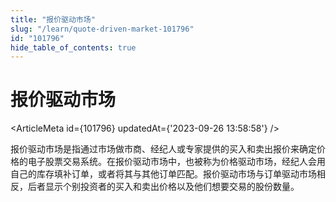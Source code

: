 ```yaml
---
title: "报价驱动市场"
slug: "/learn/quote-driven-market-101796"
id: "101796"
hide_table_of_contents: true
---
```



# 报价驱动市场

<ArticleMeta id={101796} updatedAt={'2023-09-26 13:58:58'} />
<div className='border-solid border-b border-t-0 my-4 border-[var(--ifm-color-gray-300)]' />

报价驱动市场是指通过市场做市商、经纪人或专家提供的买入和卖出报价来确定价格的电子股票交易系统。在报价驱动市场中，也被称为价格驱动市场，经纪人会用自己的库存填补订单，或者将其与其他订单匹配。报价驱动市场与订单驱动市场相反，后者显示个别投资者的买入和卖出价格以及他们想要交易的股份数量。
